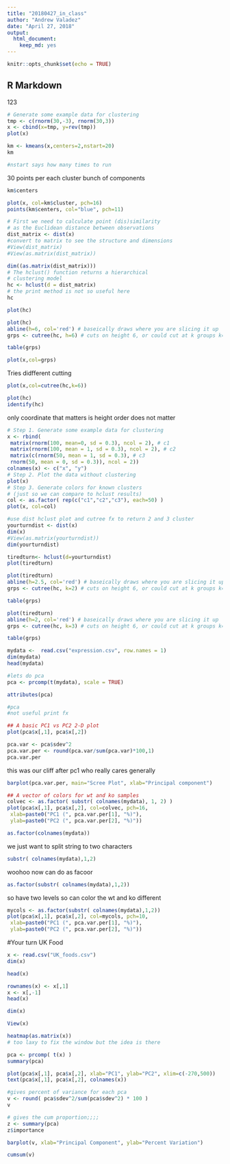 ```yaml
---
title: "20180427_in_class"
author: "Andrew Valadez"
date: "April 27, 2018"
output: 
  html_document: 
    keep_md: yes
---
```


```r
knitr::opts_chunk$set(echo = TRUE)
```

## R Markdown
123

```r
# Generate some example data for clustering
tmp <- c(rnorm(30,-3), rnorm(30,3))
x <- cbind(x=tmp, y=rev(tmp))
plot(x)
```

```r
km <- kmeans(x,centers=2,nstart=20)
km

#nstart says how many times to run
```
30 points per each cluster
bunch of components
```r
km$centers
```

```r
plot(x, col=km$cluster, pch=16)
points(km$centers, col="blue", pch=11)
```




```r
# First we need to calculate point (dis)similarity
# as the Euclidean distance between observations
dist_matrix <- dist(x)
#convert to matrix to see the structure and dimensions
#View(dist_matrix)
#View(as.matrix(dist_matrix))

dim((as.matrix(dist_matrix)))
# The hclust() function returns a hierarchical
# clustering model
hc <- hclust(d = dist_matrix)
# the print method is not so useful here
hc 
```


```r
plot(hc)
```


```r
plot(hc)
abline(h=6, col='red') # baseically draws where you are slicing it up
grps <- cutree(hc, h=6) # cuts on height 6, or could cut at k groups k=2 for ex

table(grps)
```
```r
plot(x,col=grps)
```


Tries didfferent cutting
```r
plot(x,col=cutree(hc,k=6))
```

```r
plot(hc)
identify(hc)
```

only coordinate that matters is height order does not matter 




```r
# Step 1. Generate some example data for clustering
x <- rbind(
 matrix(rnorm(100, mean=0, sd = 0.3), ncol = 2), # c1
 matrix(rnorm(100, mean = 1, sd = 0.3), ncol = 2), # c2
 matrix(c(rnorm(50, mean = 1, sd = 0.3), # c3
 rnorm(50, mean = 0, sd = 0.3)), ncol = 2))
colnames(x) <- c("x", "y")
# Step 2. Plot the data without clustering
plot(x)
# Step 3. Generate colors for known clusters
# (just so we can compare to hclust results)
col <- as.factor( rep(c("c1","c2","c3"), each=50) )
plot(x, col=col)
```


```r
#use dist hclust plot and cutree fx to return 2 and 3 cluster
yourturndist <- dist(x)
dim(x)
#View(as.matrix(yourturndist))
dim(yourturndist)


```


```r
tiredturn<- hclust(d=yourturndist)
plot(tiredturn)
```





```r
plot(tiredturn)
abline(h=2.5, col='red') # baseically draws where you are slicing it up
grps <- cutree(hc, k=2) # cuts on height 6, or could cut at k groups k=2 for ex

table(grps)
```



```r
plot(tiredturn)
abline(h=2, col='red') # baseically draws where you are slicing it up
grps <- cutree(hc, k=3) # cuts on height 6, or could cut at k groups k=2 for ex

table(grps)
```











```r
mydata <-  read.csv("expression.csv", row.names = 1)
dim(mydata)
head(mydata)


```


```r
#lets do pca
pca <- prcomp(t(mydata), scale = TRUE)

attributes(pca)
```
```r
#pca
#not useful print fx
```

```r
## A basic PC1 vs PC2 2-D plot
plot(pca$x[,1], pca$x[,2]) 
```

```r
pca.var <- pca$sdev^2
pca.var.per <- round(pca.var/sum(pca.var)*100,1)
pca.var.per
```

this was our cliff after pc1 who really cares generally

```r
barplot(pca.var.per, main="Scree Plot", xlab="Principal component")
```

```r
## A vector of colors for wt and ko samples
colvec <- as.factor( substr( colnames(mydata), 1, 2) )
plot(pca$x[,1], pca$x[,2], col=colvec, pch=16,
 xlab=paste0("PC1 (", pca.var.per[1], "%)"),
 ylab=paste0("PC2 (", pca.var.per[2], "%)")) 
```

```r
as.factor(colnames(mydata))
```

we just want to split string to two characters


```r
substr( colnames(mydata),1,2)
```
woohoo
now can do as facoor
```r
as.factor(substr( colnames(mydata),1,2))
```
so have two levels so can color the wt and ko different
```r
mycols <- as.factor(substr( colnames(mydata),1,2))
plot(pca$x[,1], pca$x[,2], col=mycols, pch=10,
 xlab=paste0("PC1 (", pca.var.per[1], "%)"),
 ylab=paste0("PC2 (", pca.var.per[2], "%)"))

```






#Your turn UK Food


```r
x <- read.csv("UK_foods.csv")
dim(x)
```


```r
head(x)
```


```r
rownames(x) <- x[,1]
x <- x[,-1]
head(x)
```

```r
dim(x)
```

```r
View(x)
```


```r
heatmap(as.matrix(x))
# too laxy to fix the window but the idea is there
```



```r
pca <- prcomp( t(x) )
summary(pca)
```

```r
plot(pca$x[,1], pca$x[,2], xlab="PC1", ylab="PC2", xlim=c(-270,500))
text(pca$x[,1], pca$x[,2], colnames(x))
```

```r
#gives percent of variance for each pca
v <- round( pca$sdev^2/sum(pca$sdev^2) * 100 )
v
```

```r
# gives the cum proportion;;;;
z <- summary(pca)
z$importance
```

```r
barplot(v, xlab="Principal Component", ylab="Percent Variation")
```

```r
cumsum(v)
```

